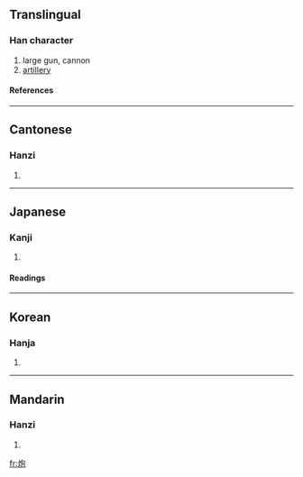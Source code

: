 {{see|砲}}

==Translingual==
===Han character===
{{Han char|rn=86|rad=火|as=05|sn=9|four=9781<sub>2</sub>|canj=火心口山 (FPRU)}}
# large gun, cannon
# [[artillery]]
====References====
{{Han ref|kx=0668.250|dkj=18954|dj=1078.010|hdz=32196.120|uh=70AE|ud=28846|bh=ACB6|bd=44214}}

----
==Cantonese==
===Hanzi===
{{yue-hanzi|jyut=|y=paau3}}
# {{defn|Cantonese}}

----
==Japanese==
===Kanji===
{{ja-kanji|grade=|rs=火05}}
# {{defn|Japanese}} 
====Readings====
{{ja-readings|on=[[ほう]] (hō)|kun=[[あぶる]] (aburu)}}

----
==Korean==
===Hanja===
{{ko-hanja|hangeul=포|eumhun=|rv=po|mr=p'o|y=pho}}
# {{defn|Korean}}

----
==Mandarin==
===Hanzi===
{{cmn-hanzi|pin=[[pào]] (pao4)|wg=p'ao<sup>4</sup>}}
# {{defn|Mandarin}}

[[fr:炮]]